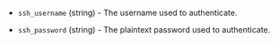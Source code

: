 <!-- Code generated from the comments of the Config struct in config.go; DO NOT EDIT MANUALLY -->

- `ssh_username` (string) - The username used to authenticate.

- `ssh_password` (string) - The plaintext password used to authenticate.

<!-- End of code generated from the comments of the Config struct in config.go; -->
